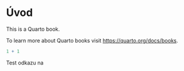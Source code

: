 # Úvod {#sec-úvod}

This is a Quarto book.

To learn more about Quarto books visit <https://quarto.org/docs/books>.

```{r}
1 + 1
```

Test odkazu na
